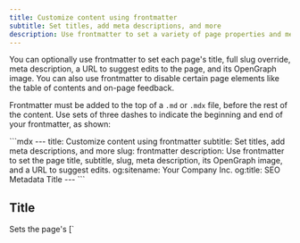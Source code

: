 ---
title: Customize content using frontmatter
subtitle: Set titles, add meta descriptions, and more
description: Use frontmatter to set a variety of page properties and metadata.
---

You can optionally use frontmatter to set each page's title, full slug override, meta description, a URL to suggest edits to the page, and its OpenGraph image. You can also use frontmatter to disable certain page elements like the table of contents and on-page feedback. 

Frontmatter must be added to the top of a `.md` or `.mdx` file, before the rest of the content. Use sets of three dashes to indicate the beginning and end of your frontmatter, as shown:

<CodeBlock title="Example frontmatter">
```mdx
---
title: Customize content using frontmatter
subtitle: Set titles, add meta descriptions, and more 
slug: frontmatter
description: Use frontmatter to set the page title, subtitle, slug, meta description, its OpenGraph image, and a URL to suggest edits.
og:sitename: Your Company Inc.
og:title: SEO Metadata Title
---
```
</CodeBlock>

## Title 

<ParamField path="title" type="string" required={false} default="Page name from docs.yml">
  Sets the page's [`<title>` element](https://web.dev/learn/html/document-structure#document_title). This appears in browser tabs, bookmarks, and search results.
</ParamField>

The page title can be set in two ways:

1. In the page's frontmatter:
```mdx title="welcome.mdx"
---
title: Welcome to our docs
---
```

2. From the page name in docs.yml (used if no frontmatter title is set):
```yaml title="docs.yml"
title: Fern | Documentation  # Site-wide title suffix
navigation:
  - page: Welcome          # This becomes the page title
    path: ./pages/welcome.mdx
```

The final title will include the site-wide suffix. For example:
- With frontmatter: "Welcome to our docs - Fern | Documentation"
- Without frontmatter: "Welcome - Fern | Documentation"

## Subtitle

<ParamField path="subtitle" type="string" required={false}>
  Renders as a subtitle on the page. If `description` is not set, `subtitle` is also used as the meta description tag.
</ParamField>

For example, scroll to the top of this page you're visiting now and you'll see the subtitle "Set titles, add meta descriptions, and more".

## Slug

<ParamField path="slug" type="string" required={false}>
  Overrides the full URL path for the page, starting from the root of your docs site. This takes precedence over any slug defined in docs.yml.
</ParamField>

For example, if you set `slug: email` in frontmatter, the page will be available at `/email` regardless of its location in the navigation structure.

There are two ways to set a page's URL slug:

1. Using `slug` in docs.yml, which is relative to the page's location in the navigation:
<CodeBlock title='docs.yml'>
```yaml
navigation:
  - tab: overview
    layout:
      - section: Support
        contents:
          - page: Email Us
            path: ./pages/email-us.mdx
            slug: email  # Results in /overview/support/email
```
</CodeBlock>

2. Using `slug` in frontmatter, which overrides everything and sets the absolute path from the root:
<CodeBlock title='email-us.mdx'>
```mdx
---
slug: email  # Results in /email (ignores navigation structure)
---
```
</CodeBlock>

The key difference is:
- A slug in docs.yml is relative to the page's location in the navigation structure
- A slug in frontmatter is absolute and ignores the navigation structure completely

## Meta description

<ParamField path="description" type="string" required={false}>
  Set the [meta description](https://web.dev/learn/html/metadata#description) for a page. Like the page title, the meta description is important for SEO. It impacts the text that search engines display about your page in search results snippets. It can also influence search engine indexing and ranking. For more information, see [Google's guidelines for meta descriptions](https://developers.google.com/search/docs/appearance/snippet#meta-descriptions).
</ParamField>

<CodeBlock title="Example meta description">
```mdx
---
title: API Authentication
description: Learn how to authenticate your API requests using API keys, OAuth 2.0, or JWT tokens. Includes code examples in multiple languages and security best practices.
---
```
</CodeBlock>

## Edit this page

<ParamField path="edit-this-page-url" type="string" required={false}>
  Provide the absolute link to the source `.md` or `.mdx` file in GitHub. Fern uses it to add an `Edit this page` link to the page, which users of your documentation can use to suggest corrections or additions. You can also configure this globally instead of page-by-page - see [global configuration](/learn/docs/getting-started/global-configuration#edit-this-page).
</ParamField>

<CodeBlock title="Example edit-this-page-url">
```mdx
---
title: API Reference
edit-this-page-url: https://github.com/your-org/docs/blob/main/content/api-reference.mdx
---
```
</CodeBlock>

<Frame>
  <img src="./edit-this-page.png" alt="Edit this page feature" />
</Frame>

## Meta image

<ParamField path="image" type="string" required={false}>
  Configure the OpenGraph image metadata for a page using an absolute URL to an image hosted online. This image appears when your documentation links are shared on social media platforms, using the [OpenGraph](https://ogp.me/) metadata protocol. For more information, see the [web.dev explanation of OpenGraph](https://web.dev/learn/html/metadata#open_graph).
</ParamField>

## Table of contents
<ParamField path="hide-toc" type="boolean" required={false} default={false}>
  Controls the conditional rendering of the table of contents feature on the right-side of the page. Set to `true` to disable this feature.
</ParamField>

<CodeBlock title="Example hide-toc">
```mdx
---
title: Landing Page
hide-toc: true
---
```
</CodeBlock>

<Frame>
  <img src="./table-of-contents.png" alt="Table of contents feature" />
</Frame>

When the table of contents is hidden, Fern will center the contents of the page by default. To control the layout of the page, see the [layout documentation](#layout).

## Navigation links
<ParamField path="hide-nav-links" type="boolean" required={false} default={false}>
  Controls the conditional rendering of the navigation links (previous, next) at the bottom of the page. Set to true to disable this feature.
</ParamField>

<CodeBlock title="Example hide-nav-links">
```mdx
---
title: Standalone Guide
hide-nav-links: true
---
```
</CodeBlock>

<Frame>
  <img src="./nav-link.png" alt="Navigation links feature" />
</Frame>

## On-page feedback
<ParamField path="hide-feedback" type="boolean" required={false} default={false}>
  Controls the conditional rendering of the on-page feedback form at the bottom of the page. Set to true to disable this feature.
</ParamField>

<CodeBlock title="Example hide-feedback">
```mdx
---
title: API Status Page
hide-feedback: true
---
```
</CodeBlock>

<Frame>
  <img src="./on-page-feedback.png" alt="Leave feedback feature" />
</Frame>

## Page logo
<ParamField path="logo" type="object" required={false}>
  Override the site-wide logo for a page. Specify different logos for light and dark modes using absolute URLs.
</ParamField>

<CodeBlock title='index.mdx logo example'>
```mdx
---
logo:
  light: https://link-to-image.com/image-light-mode.png
  dark: https://link-to-image.com/image-dark-mode.png
---
```
</CodeBlock>

<Info>
Currently, relative paths are _not_ supported for this field.
</Info>

## Layout
<ParamField path="layout" type="string" required={false} default="guide">
  Sets the page layout. Available options:
  
  - `overview`: A spacious, full-width layout without a table of contents. Perfect for landing pages, section overviews, and content that benefits from maximum horizontal space. Navigation sidebar remains visible.
  
  - `guide`: The default documentation layout featuring a table of contents on the right side. Ideal for tutorials, how-to guides, and any content that benefits from easy navigation through sections.
  
  - `reference`: A full-width layout optimized for an API or SDK reference. Removes the table of contents so you can add another column, such as code examples. Navigation sidebar remains visible.
  
  - `page`: A distraction-free, full-screen layout that hides both the table of contents and navigation sidebar. Best for standalone content that benefits from focused reading experiences.
  
  - `custom`: A blank canvas layout that removes all default styling constraints. Hides both the table of contents and navigation sidebar, allowing complete control over the page layout.
</ParamField>

## SEO metadata

<Note title="SEO Best Practices">
When configuring SEO metadata, ensure your titles and descriptions are unique, descriptive, and relevant to the page content. Keep descriptions between 150-160 characters for optimal display in search results.
</Note>

<CodeBlock title="Example SEO metadata">
```mdx
---
title: PlantStore API Quick Start
headline: "Gett Started with PlantStore API | Developer Documentation"
canonical-url: https://docs.plantstore.dev/welcome
og:site_name: PlantStore Developer Documentation
og:title: "PlantStore API Quick Start Guide"
og:description: "Learn how to integrate with PlantStore's API to manage plant inventory, process orders, and track shipments. Complete with code examples."
og:image: https://plantstore.dev/images/api-docs-banner.png
og:image:width: 1200
og:image:height: 630
twitter:card: summary_large_image
twitter:site: "@PlantStoreAPI"
noindex: false
nofollow: false
---
```
</CodeBlock>

### Document Properties
<ParamField path="headline" type="string" required={false}>
  When set, the `<title />` tag in the document head will use this value rather than the `title` property. This property changes the title that search engines see when crawling this page, and can be used to address Duplicate Title issues in your SEO report.
</ParamField>

<ParamField path="canonical-url" type="string" required={false}>
  Overrides the canonical URL for this page. Must be a full URL including the protocol (i.e. `https://buildwithfern.com/learn/docs/content/frontmatter`)
</ParamField>

### OpenGraph Properties
<ParamField path="og:site_name" type="string" required={false}>
  The name of your website as it should appear when your content is shared.
</ParamField>

<ParamField path="og:title" type="string" required={false}>
  The title of your page as it should appear when your content is shared.
</ParamField>

<ParamField path="og:description" type="string" required={false}>
  The description of your page as it should appear when your content is shared.
</ParamField>

<ParamField path="og:url" type="string" required={false}>
  The URL of your page.
</ParamField>

<ParamField path="og:image" type="string" required={false}>
  The URL or identifier of the image that will be displayed when your content is shared.
</ParamField>

<ParamField path="og:image:width" type="number" required={false}>
  The width of the image in pixels.
</ParamField>

<ParamField path="og:image:height" type="number" required={false}>
  The height of the image in pixels.
</ParamField>

<ParamField path="og:locale" type="string" required={false}>
  The locale of the page, typically in the format `language_TERRITORY` (e.g., `en_US`).
</ParamField>

<ParamField path="og:logo" type="string" required={false}>
  The URL or identifier of the logo image of your website that will be displayed when your content is shared.
</ParamField>

### Twitter Properties
<ParamField path="twitter:title" type="string" required={false}>
  The title of your page as it should appear in a tweet.
</ParamField>

<ParamField path="twitter:description" type="string" required={false}>
  The description of your page as it should appear in a tweet.
</ParamField>

<ParamField path="twitter:handle" type="string" required={false}>
  The Twitter handle of the page creator or site.
</ParamField>

<ParamField path="twitter:image" type="string" required={false}>
  The URL or identifier of the image that will be displayed in a tweet.
</ParamField>

<ParamField path="twitter:site" type="string" required={false}>
  The name of your website as it should appear in a tweet.
</ParamField>

<ParamField path="twitter:url" type="string" required={false}>
  The URL of your page.
</ParamField>

<ParamField path="twitter:card" type="string" required={false}>
  The type of card to be used for sharing on Twitter. Options: `summary`, `summary_large_image`, `app`, `player`
</ParamField>

### Indexing Properties
<ParamField path="noindex" type="boolean" required={false} default={false}>
  If set to `true`, the page will not be indexed by search engines.
</ParamField>

<ParamField path="nofollow" type="boolean" required={false} default={false}>
  If set to `true`, a search engine will not follow any links present on the page.
</ParamField>
